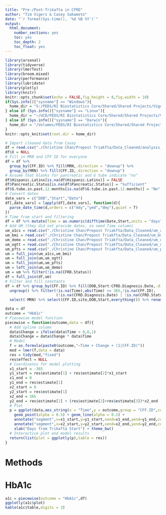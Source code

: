 ```yaml
---
title: "Pre-/Post-Trikafta in CFRD"
author: "Tim Vigers & Casey Sakamoto"
date: "`r format(Sys.time(), '%d %B %Y')`"
output:
  html_document:
    number_sections: yes
    toc: yes
    toc_depth: 2
    toc_float: yes
---
```


```r
library(arsenal)
library(tidyverse)
library(lmerTest)
library(broom.mixed)
library(performance)
library(lubridate)
library(plotly)
library(knitr)
knitr::opts_chunk$set(echo = FALSE,fig.height = 8,fig.width = 10)
if(Sys.info()["sysname"] == "Windows"){
  home_dir = "S:/PEDS/RI Biostatistics Core/Shared/Shared Projects/Vigers/CF"
} else if (Sys.info()["sysname"] == "Linux"){
  home_dir = "~/UCD/PEDS/RI Biostatistics Core/Shared/Shared Projects/Vigers/CF"
} else if (Sys.info()["sysname"] == "Darwin"){
  home_dir = "/Volumes/PEDS/RI Biostatistics Core/Shared/Shared Projects/Vigers/CF"
}
knitr::opts_knit$set(root.dir = home_dir)
```

```r
# Import cleaned data from Casey
df = read.csv("./Christine Chan/Prepost Triakfta/Data_Cleaned/analysis_data.csv",na.strings = "NA")
df$X = NULL
# Fill in MRN and CFF ID for everyone
df = df %>% 
  group_by(CFF.ID) %>% fill(MRN,.direction = "downup") %>% 
  group_by(MRN) %>% fill(CFF.ID,.direction = "downup")
# Assume that blanks for pancreatic and G tube indicate "no"
df$Hispanic.Latinx[is.na(df$Hispanic.Latinx)] = FALSE
df$Pancreatic.Status[is.na(df$Pancreatic.Status)] = "Sufficient"
df$G.tube.in.past.12.months[is.na(df$G.tube.in.past.12.months)] = "No"
# Convert dates
date_vars = c("DOB","Start","Date")
df[,date_vars] = lapply(df[,date_vars], function(d){
  parse_date_time(d,orders = c("mdy","ymd","dmy"),quiet = T)
})
# Time from start and filtering
df = df %>% mutate(Time = as.numeric(difftime(Date,Start,units = "days"))) 
# Add UM (they did not provide dates, so need Time column)
um_a1cs = read.csv("./Christine Chan/Prepost Triakfta/Data_Cleaned/um_a1cs.csv",na.strings = "")
um_bmi = read.csv("./Christine Chan/Prepost Triakfta/Data_Cleaned/um_bmi.csv",na.strings = "")
um_demo = read.csv("./Christine Chan/Prepost Triakfta/Data_Cleaned/um_demo.csv",na.strings = "")
um_ogtt = read.csv("./Christine Chan/Prepost Triakfta/Data_Cleaned/um_ogtt.csv",na.strings = "")
um_pfts = read.csv("./Christine Chan/Prepost Triakfta/Data_Cleaned/um_pfts.csv",na.strings = "")
um = full_join(um_a1cs,um_bmi)
um = full_join(um,um_ogtt)
um = full_join(um,um_pfts)
um = left_join(um,um_demo)
um = um %>% filter(!is.na(CFRD.Status))
df = full_join(df,um)
# Filter and fill constants
df = df %>% group_by(CFF.ID) %>% fill(DOB,Start:CFRD.Diagnosis.Date,.direction = "downup") %>%
  ungroup() %>% filter(!is.na(Time),abs(Time) <= 365,!is.na(CFF.ID),
                       (!is.na(CFRD.Diagnosis.Date) | !is.na(CFRD.Status) | site == "UW")) %>%
  select(-MRN) %>% select(CFF.ID,site,DOB,Start,everything()) %>% rename(Site = "site")
```

```r
data = df
outcome = "HbA1c"
# Piecewise model function
piecewise = function(outcome,data = df){
  # Add spline column
  data$Change = ifelse(data$Time < 0,0,1)
  data$Change = data$Change * data$Time
  # Model
  f = as.formula(paste0(outcome,"~Time + Change + (1|CFF.ID)"))
  mod = lmer(f,data = data)
  res = tidy(mod,"fixed")
  res$effect = NULL
  # Coordinates for model plotting
  x1_start = -365
  y1_start = res$estimate[1] + res$estimate[2]*x1_start
  x1_end = 0
  y1_end = res$estimate[1] 
  x2_start = 0
  y2_start = res$estimate[1] 
  x2_end = 365
  y2_end = res$estimate[1] + (res$estimate[2]+res$estimate[3])*x2_end
  # Plot
  p = ggplot(data,aes_string(x = "Time",y = outcome,group = "CFF.ID",color = "Site")) +
    geom_point(alpha = 0.5) + geom_line(alpha = 0.2) +
    annotate("segment",x=x1_start,y=y1_start,xend=x1_end,yend=y1_end,color = "blue",size = 1) +
    annotate("segment",x=x2_start,y=y2_start,xend=x2_end,yend=y2_end,color = "blue",size = 1) +
    xlab("Days from Trikafta Start") + theme_bw()
  # Interactive plot and model results
  return(list(plot = ggplotly(p),table = res))
}
```

# Methods

# HbA1c

```r
a1c = piecewise(outcome = "HbA1c",df)
ggplotly(a1c$plot)
kable(a1c$table,digits = 3)
```

